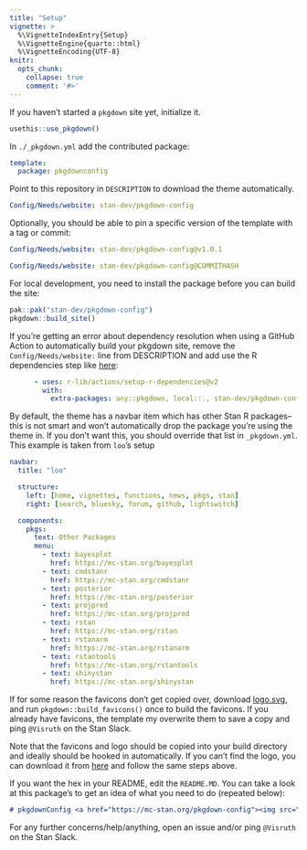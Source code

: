 ```yaml
---
title: "Setup"
vignette: >
  %\VignetteIndexEntry{Setup}
  %\VignetteEngine{quarto::html}
  %\VignetteEncoding{UTF-8}
knitr:
  opts_chunk:
    collapse: true
    comment: '#>'
---
```


If you haven't started a `pkgdown` site yet, initialize it.

```r
usethis::use_pkgdown()
```

In `./_pkgdown.yml` add the contributed package:

```yaml
template:
  package: pkgdownconfig
```

Point to this repository in `DESCRIPTION` to download the theme automatically.

```yaml
Config/Needs/website: stan-dev/pkgdown-config
```

Optionally, you should be able to pin a specific version of the template with a tag or commit:

```yaml
Config/Needs/website: stan-dev/pkgdown-config@v1.0.1

Config/Needs/website: stan-dev/pkgdown-config@COMMITHASH
```

For local development, you need to install the package before you can build the site:

```r
pak::pak("stan-dev/pkgdown-config")
pkgdown::build_site()
```

If you're getting an error about dependency resolution when using a GitHub Action to automatically build your pkgdown site, remove the `Config/Needs/website:` line from DESCRIPTION and add use the R dependencies step like [here]("https://mc-stan.org/pkgdown-config/articles/GitHub Action"):

```yaml
      - uses: r-lib/actions/setup-r-dependencies@v2
        with:
          extra-packages: any::pkgdown, local::., stan-dev/pkgdown-config
```

By default, the theme has a navbar item which has other Stan R packages--this is not smart and won't automatically drop the package you're using the theme in. If you don't want this, you should override that list in `_pkgdown.yml`. This example is taken from `loo`'s setup

```yaml
navbar:
  title: "loo"

  structure:
    left: [home, vignettes, functions, news, pkgs, stan]
    right: [search, bluesky, forum, github, lightswitch]

  components:
    pkgs:
      text: Other Packages
      menu:
        - text: bayesplot
          href: https://mc-stan.org/bayesplot
        - text: cmdstanr
          href: https://mc-stan.org/cmdstanr
        - text: posterior
          href: https://mc-stan.org/posterior
        - text: projpred
          href: https://mc-stan.org/projpred
        - text: rstan
          href: https://mc-stan.org/rstan
        - text: rstanarm
          href: https://mc-stan.org/rstanarm
        - text: rstantools
          href: https://mc-stan.org/rstantools
        - text: shinystan
          href: https://mc-stan.org/shinystan
```

If for some reason the favicons don't get copied over, download [logo.svg](https://github.com/stan-dev/logos/blob/master/logo.svg), and run `pkgdown::build_favicons()` once to build the favicons. If you already have favicons, the template my overwrite them to save a copy and ping `@Visruth` on the Stan Slack.

Note that the favicons and logo should be copied into your build directory and ideally should be hooked in automatically. If you can't find the logo, you can download it from [here](https://github.com/stan-dev/logos/blob/master/hex_stickers/stan_hex_cut.svg) and follow the same steps above.

If you want the hex in your README, edit the `README.MD`. You can take a look at this package's to get an idea of what you need to do (repeated below):

```md
# pkgdownConfig <a href="https://mc-stan.org/pkgdown-config"><img src="man/figures/logo.svg" align="right" height="139" alt="pkgdownConfig website" /></a>
```

For any further concerns/help/anything, open an issue and/or ping `@Visruth` on the Stan Slack.
